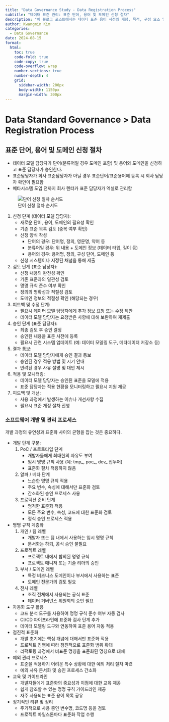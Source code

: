 ```yaml
---
title: "Data Governance Study - Data Registration Process"
subtitle: "데이터 표준 관리: 표준 단어, 용어 및 도메인 신청 절차"
description: "이 블로그 포스트에서는 데이터 표준 용어 사전의 개념, 목적, 구성 요소 및 제작 과정을 설명한다. 표준 용어의 기본 원칙, 구성 원칙, 활용 원칙을 다룬다."
author: Kwangmin Kim
categories:
  - Data Governance
date: 2024-08-15
format: 
  html:
    toc: true  
    code-fold: true
    code-copy: true
    code-overflow: wrap
    number-sections: true
    number-depth: 4
    grid:
      sidebar-width: 200px
      body-width: 1150px
      margin-width: 300px
---
```


# Data Standard Governance > Data Registration Process

## 표준 단어, 용어 및 도메인 신청 절차

* 데이터 모델 담당자가 단어(분류어일 경우 도메인 포함) 및 용어와 도메인을 신청하고 표준 담당자가 승인한다.
* 표준담당자가 회사 표준담당자가 아닐 경우 표준단어/표준용어에 등록 시 회사 담당자 확인이 필요함
* 메타시스템 도입 전까지 회사 렌터카 표준 담당자가 엑셀로 관리함

![단어 신청 절차 순서도](../../../../images/governance/data_registration_process.PNG)


1. 신청 단계 (데이터 모델 담당자):
    * 새로운 단어, 용어, 도메인의 필요성 확인
    * 기존 표준 목록 검토 (중복 여부 확인)
    * 신청 양식 작성
        * 단어의 경우: 단어명, 정의, 영문명, 약어 등
        * 분류어일 경우: 위 내용 + 도메인 정보 (데이터 타입, 길이 등)
        * 용어의 경우: 용어명, 정의, 구성 단어, 도메인 등
    * 신청 시스템이나 지정된 채널을 통해 제출
2. 검토 단계 (표준 담당자):
    * 신청 내용의 완전성 확인
    * 기존 표준과의 일관성 검토
    * 명명 규칙 준수 여부 확인
    * 정의의 명확성과 적절성 검토
    * 도메인 정보의 적절성 확인 (해당되는 경우)
3. 피드백 및 수정 단계:
    * 필요시 데이터 모델 담당자에게 추가 정보 요청 또는 수정 제안
    * 데이터 모델 담당자는 요청받은 사항에 대해 보완하여 재제출
4. 승인 단계 (표준 담당자):
    * 최종 검토 후 승인 결정
    * 승인된 내용을 표준 사전에 등록
    * 필요시 관련 시스템 업데이트 (예: 데이터 모델링 도구, 메타데이터 저장소 등)
5. 결과 통보:
    * 데이터 모델 담당자에게 승인 결과 통보
    * 승인된 경우 적용 방법 및 시기 안내
    * 반려된 경우 사유 설명 및 대안 제시
6. 적용 및 모니터링:
    * 데이터 모델 담당자는 승인된 표준을 모델에 적용
    * 표준 담당자는 적용 현황을 모니터링하고 필요시 지원 제공
7. 피드백 및 개선:
    * 사용 과정에서 발생하는 이슈나 개선사항 수집
    * 필요시 표준 개정 절차 진행

### 소프트웨어 개발 및 관리 프로세스

개발 과정의 유연성과 표준화 사이의 균형을 잡는 것은 중요하다.

* 개발 단계 구분:
    1. PoC / 프로토타입 단계
        * 개발자들에게 최대한의 자유도 부여
        * 임시 명명 규칙 사용 (예: tmp_, poc_, dev_ 접두어)
        * 표준화 절차 적용하지 않음
    1. 알파 / 베타 단계
        * 느슨한 명명 규칙 적용
        * 주요 변수, 속성에 대해서만 표준화 검토
        * 간소화된 승인 프로세스 사용
    1. 프로덕션 준비 단계
        * 엄격한 표준화 적용
        * 모든 주요 변수, 속성, 코드에 대한 표준화 검토
        * 정식 승인 프로세스 적용
* 명명 규칙 계층화
    1. 개인 / 팀 레벨
        *  개발자 또는 팀 내에서 사용하는 임시 명명 규칙
        *  문서화는 하되, 공식 승인 불필요
    1. 프로젝트 레벨
        * 프로젝트 내에서 합의된 명명 규칙
        * 프로젝트 매니저 또는 기술 리더의 승인
    1. 부서 / 도메인 레벨
        * 특정 비즈니스 도메인이나 부서에서 사용하는 표준
        * 도메인 전문가의 검토 필요
    1. 전사 레벨
        * 조직 전체에서 사용되는 공식 표준
        * 데이터 거버넌스 위원회의 승인 필요
* 자동화 도구 활용
    * 코드 분석 도구를 사용하여 명명 규칙 준수 여부 자동 검사
    * CI/CD 파이프라인에 표준화 검사 단계 추가
    * 데이터 모델링 도구와 연동하여 표준 용어 자동 적용
* 점진적 표준화
    * 개발 초기에는 핵심 개념에 대해서만 표준화 적용
    * 프로젝트 진행에 따라 점진적으로 표준화 범위 확대
    * 리팩토링 과정에서 비표준 명칭을 표준화된 명칭으로 대체
* 예외 관리 프로세스
    * 표준을 적용하기 어려운 특수 상황에 대한 예외 처리 절차 마련
    * 예외 사유 문서화 및 승인 프로세스 간소화
* 교육 및 가이드라인
    * 개발자들에게 표준화의 중요성과 이점에 대한 교육 제공
    * 쉽게 참조할 수 있는 명명 규칙 가이드라인 제공
    * 자주 사용되는 표준 용어 목록 공유
* 정기적인 리뷰 및 정리
    * 주기적으로 사용 중인 변수명, 코드명 등을 검토
    * 프로젝트 마일스톤마다 표준화 작업 수행





